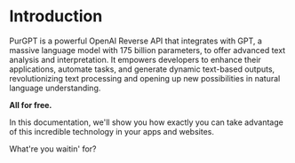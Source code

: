 # Introduction

PurGPT is a powerful OpenAI Reverse API that integrates with GPT, a massive language model with 175 billion parameters, to offer advanced text analysis and interpretation. It empowers developers to enhance their applications, automate tasks, and generate dynamic text-based outputs, revolutionizing text processing and opening up new possibilities in natural language understanding.

**All for free.**

In this documentation, we'll show you how exactly you can take advantage of this incredible technology in your apps and websites.

What're you waitin' for?